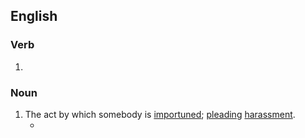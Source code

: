 ==English==

===Verb===
{{head|en|present participle}}

# {{present participle of|importune|lang=en|nocat=1}}

===Noun===
{{en-noun}}

# The act by which somebody is [[importune]]d; [[plead]]ing [[harassment]].
#* {{quote-book|year=2001|title=The Singing of the Dead |author=Dana Stabenow |page=185 |ISBN= 0312209576|passage=She should never have married him, never have yielded to his '''importunings''', never have weakened in her determination to provide for herself and her son.}}